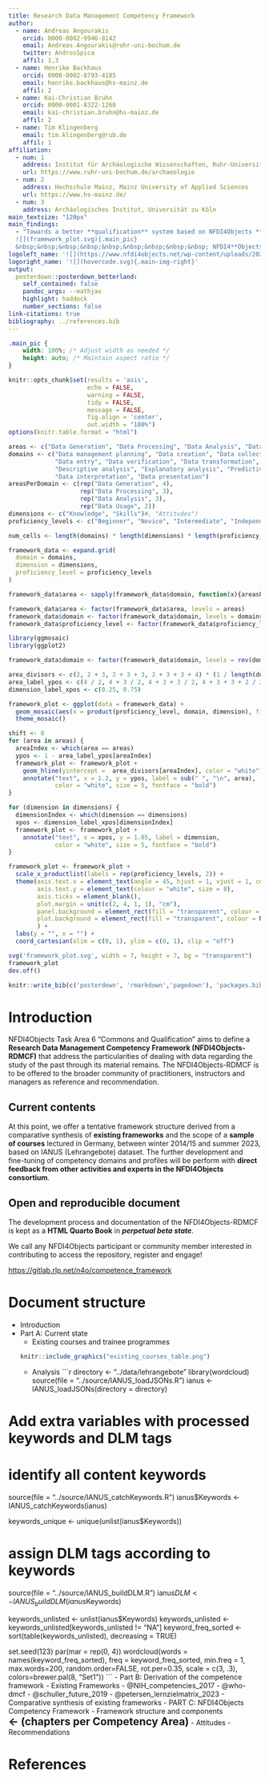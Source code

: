 ```yaml
---
title: Research Data Management Competency Framework
author:
  - name: Andreas Angourakis
    orcid: 0000-0002-9946-8142
    email: Andreas.Angourakis@ruhr-uni-bochum.de
    twitter: AndrosSpica
    affil: 1,3
  - name: Henrike Backhaus
    orcid: 0000-0002-8793-4185
    email: henrike.backhaus@hs-mainz.de
    affil: 2
  - name: Kai-Christian Bruhn
    orcid: 0000-0001-8322-1260
    email: kai-christian.bruhn@hs-mainz.de
    affil: 2
  - name: Tim Klingenberg
    email: tim.klingenberg@rub.de
    affil: 1
affiliation: 
  - num: 1
    address: Institut für Archäologische Wissenschaften, Ruhr-Universität Bochum
    url: https://www.ruhr-uni-bochum.de/archaeologie
  - num: 2
    address: Hochschule Mainz, Mainz University of Applied Sciences
    url: https://www.hs-mainz.de/
  - num: 3
    address: Archäologisches Institut, Universität zu Köln
main_textsize: "120px"
main_findings:
  - "Towards a better **qualification** system based on NFDI4Objects **community** assets     
  ![](framework_plot.svg){.main_pic}  
  &nbsp;&nbsp;&nbsp;&nbsp;&nbsp;&nbsp;&nbsp;&nbsp;&nbsp; NFDI4**Objects**"
logoleft_name: '![](https://www.nfdi4objects.net/wp-content/uploads/2021/09/nfdi4objects_logo_bildmarke_weiss_digital.svg){.main-img-left}'
logoright_name: '![](hovercode.svg){.main-img-right}'
output: 
  posterdown::posterdown_betterland:
    self_contained: false
    pandoc_args: --mathjax
    highlight: haddock
    number_sections: false
link-citations: true
bibliography: ../references.bib
---
```


```css
.main_pic {
    width: 100%; /* Adjust width as needed */
    height: auto; /* Maintain aspect ratio */
}
```

```r
knitr::opts_chunk$set(results = 'asis',
                      echo = FALSE,
                      warning = FALSE,
                      tidy = FALSE,
                      message = FALSE,
                      fig.align = 'center',
                      out.width = "100%")
options(knitr.table.format = "html") 
```

```r
areas <- c("Data Generation", "Data Processing", "Data Analysis", "Data Usage")
domains <- c("Data management planning", "Data creation", "Data collection", "Data maintenance",
             "Data entry", "Data verification", "Data transformation",
             "Descriptive analysis", "Explanatory analysis", "Predictive analysis",
             "Data interpretation", "Data presentation")
areasPerDomain <- c(rep("Data Generation", 4),
                    rep("Data Processing", 3),
                    rep("Data Analysis", 3),
                    rep("Data Usage", 2))
dimensions <- c("Knowledge", "Skills")#, "Attitudes")
proficiency_levels <- c("Beginner", "Novice", "Intermediate", "Independent", "Expert")

num_cells <- length(domains) * length(dimensions) * length(proficiency_levels)

framework_data <- expand.grid(
  domain = domains,
  dimension = dimensions,
  proficiency_level = proficiency_levels
)

framework_data$area <- sapply(framework_data$domain, function(x){areasPerDomain[x == domains]} )

framework_data$area <- factor(framework_data$area, levels = areas)
framework_data$domain <- factor(framework_data$domain, levels = domains)
framework_data$proficiency_level <- factor(framework_data$proficiency_level, levels = proficiency_levels)
```

```r
library(ggmosaic)
library(ggplot2)

framework_data$domain <- factor(framework_data$domain, levels = rev(domains))

area_divisors <- c(2, 2 + 3, 2 + 3 + 3, 2 + 3 + 3 + 4) * (1 / length(domains))
area_label_ypos <- c(4 / 2, 4 + 3 / 2, 4 + 3 + 3 / 2, 4 + 3 + 3 + 2 / 2) * (1 / length(domains))
dimension_label_xpos <- c(0.25, 0.75)

framework_plot <- ggplot(data = framework_data) +
  geom_mosaic(aes(x = product(proficiency_level, domain, dimension), fill = domain, alpha = proficiency_level), show.legend = FALSE) +
  theme_mosaic()

shift <- 0
for (area in areas) {
  areaIndex <- which(area == areas)
  ypos <- 1 - area_label_ypos[areaIndex]
  framework_plot <- framework_plot +
    geom_hline(yintercept =  area_divisors[areaIndex], color = "white") +
    annotate("text", x = 1.2, y = ypos, label = sub(" ", "\n", area),
             color = "white", size = 5, fontface = "bold")
}

for (dimension in dimensions) {
  dimensionIndex <- which(dimension == dimensions)
  xpos <- dimension_label_xpos[dimensionIndex]
  framework_plot <- framework_plot +
    annotate("text", x = xpos, y = 1.05, label = dimension,
             color = "white", size = 5, fontface = "bold")
}

framework_plot <- framework_plot +
  scale_x_productlist(labels = rep(proficiency_levels, 2)) +
  theme(axis.text.x = element_text(angle = 45, hjust = 1, vjust = 1, colour = "white", size = 8),
        axis.text.y = element_text(colour = "white", size = 8),
        axis.ticks = element_blank(),
        plot.margin = unit(c(2, 4, 1, 1), "cm"),
        panel.background = element_rect(fill = "transparent", colour = NA), 
        plot.background = element_rect(fill = "transparent", colour = NA)
        ) +
  labs(y = "", x = "") +
  coord_cartesian(xlim = c(0, 1), ylim = c(0, 1), clip = "off")

svg('framework_plot.svg', width = 7, height = 7, bg = "transparent")
framework_plot
dev.off()
```

```r
knitr::write_bib(c('posterdown', 'rmarkdown','pagedown'), 'packages.bib')
```

# Introduction

NFDI4Objects Task Area 6 "Commons and Qualification" aims to define a **Research Data Management Competency Framework (NFDI4Objects-RDMCF)** that address the particularities of dealing with data regarding the study of the past through its material remains. The NFDI4Objects-RDMCF is to be offered to the broader community of practitioners, instructors and managers as reference and recommendation.

## Current contents

At this point, we offer a tentative framework structure derived from a comparative synthesis of **existing frameworks** and the scope of a **sample of courses** lectured in Germany, between winter 2014/15 and summer 2023, based on IANUS (Lehrangebote) dataset. The further development and fine-tuning of competency domains and profiles will be perform with **direct feedback from other activities and experts in the NFDI4Objects consortium**.

## Open and reproducible document

The development process and documentation of the NFDI4Objects-RDMCF is kept as a **HTML Quarto Book** in _**perpetual beta state**_.

We call any NFDI4Objects participant or community member interested in contributing to access the repository, register and engage!  

[https://gitlab.rlp.net/n4o/competence_framework]((https://gitlab.rlp.net/n4o/competence_framework))

# Document structure

- Introduction
- Part A: Current state
  - Existing courses and trainee programmes
```r
knitr::include_graphics("existing_courses_table.png")
```
  - Analysis
```r
directory <- "../data/lehrangebote"
library(wordcloud)
source(file = "../source/IANUS_loadJSONs.R")
ianus <- IANUS_loadJSONs(directory = directory)

# Add extra variables with processed keywords and DLM tags
# identify all content keywords
source(file = "../source/IANUS_catchKeywords.R")
ianus$Keywords <- IANUS_catchKeywords(ianus)

keywords_unique <- unique(unlist(ianus$Keywords))

# assign DLM tags according to keywords
source(file = "../source/IANUS_buildDLM.R")
ianus$DLM <- IANUS_buildDLM(ianus$Keywords)

keywords_unlisted <- unlist(ianus$Keywords)
keywords_unlisted <- keywords_unlisted[keywords_unlisted != "NA"]
keyword_freq_sorted <- sort(table(keywords_unlisted), decreasing = TRUE)

set.seed(123)
par(mar = rep(0, 4))
wordcloud(words = names(keyword_freq_sorted), freq = keyword_freq_sorted, min.freq = 1,
          max.words=200, random.order=FALSE, rot.per=0.35, 
          scale = c(3, .3),
          colors=brewer.pal(8, "Set1"))
```
- Part B: Derivation of the competence framework
  - Existing Frameworks
    - @NIH_competencies_2017
    - @who-dmcf
    - @schuller_future_2019
    - @petersen_lernzielmatrix_2023
  - Comparative synthesis of existing frameworks
- PART C: NFDI4Objects Competency Framework
  - Framework structure and components  
  <strong style="font-size: 150%;">&larr; (chapters per Competency Area)</strong> 
  - Attitudes
- Recommendations

# References
